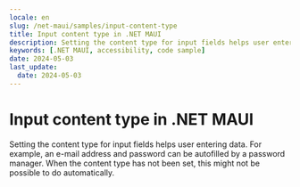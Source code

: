 ```yaml
---
locale: en
slug: /net-maui/samples/input-content-type
title: Input content type in .NET MAUI
description: Setting the content type for input fields helps user entering data.
keywords: [.NET MAUI, accessibility, code sample]
date: 2024-05-03
last_update:
  date: 2024-05-03
---
```


# Input content type in .NET MAUI

Setting the content type for input fields helps user entering data. For example, an e-mail address and password can be autofilled by a password manager. When the content type has not been set, this might not be possible to do automatically.

<CodeSample id="input-content-type" platform="net-maui" locale="en"/>
